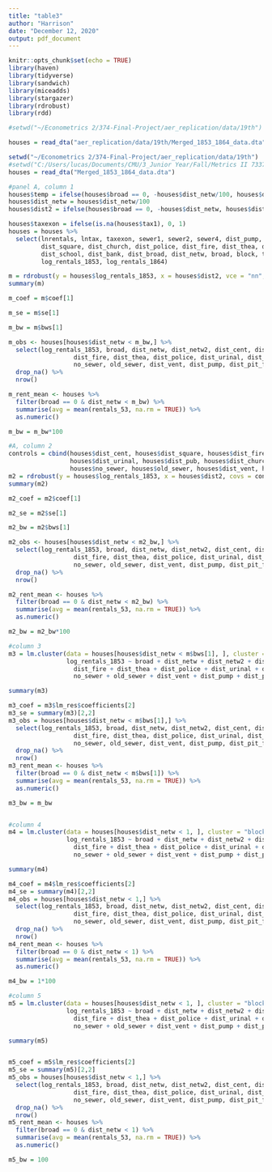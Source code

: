 ```yaml
---
title: "table3"
author: "Harrison"
date: "December 12, 2020"
output: pdf_document
---
```


```r
knitr::opts_chunk$set(echo = TRUE)
library(haven)
library(tidyverse)
library(sandwich)
library(miceadds)
library(stargazer)
library(rdrobust)
library(rdd)

#setwd("~/Econometrics 2/374-Final-Project/aer_replication/data/19th")

houses = read_dta("aer_replication/data/19th/Merged_1853_1864_data.dta")

setwd("~/Econometrics 2/374-Final-Project/aer_replication/data/19th")
#setwd("C:/Users/lucas/Documents/CMU/3_Junior Year/Fall/Metrics II 73374/__Final Project/374-Final-Project/Admin Stuff/aer_replication/data/19th")
houses = read_dta("Merged_1853_1864_data.dta")

```

```r
#panel A, column 1
houses$temp = ifelse(houses$broad == 0, -houses$dist_netw/100, houses$dist_netw/100)
houses$dist_netw = houses$dist_netw/100
houses$dist2 = ifelse(houses$broad == 0, -houses$dist_netw, houses$dist_netw)

houses$taxexon = ifelse(is.na(houses$tax1), 0, 1)
houses = houses %>%
  select(lnrentals, lntax, taxexon, sewer1, sewer2, sewer4, dist_pump, dist_cent, dist_pit_fake, 
         dist_square, dist_church, dist_police, dist_fire, dist_thea, dist_pub, dist_urinal, dist_vent, 
         dist_school, dist_bank, dist_broad, dist_netw, broad, block, temp, dist2, 
         log_rentals_1853, log_rentals_1864)

m = rdrobust(y = houses$log_rentals_1853, x = houses$dist2, vce = "nn", cluster = houses$block)
summary(m)

m_coef = m$coef[1]

m_se = m$se[1]

m_bw = m$bws[1]

m_obs <- houses[houses$dist_netw < m_bw,] %>%
  select(log_rentals_1853, broad, dist_netw, dist_netw2, dist_cent, dist_square,
                  dist_fire, dist_thea, dist_police, dist_urinal, dist_pub, dist_church, dist_bank,
                  no_sewer, old_sewer, dist_vent, dist_pump, dist_pit_fake) %>%
  drop_na() %>%
  nrow()

m_rent_mean <- houses %>%
  filter(broad == 0 & dist_netw < m_bw) %>%
  summarise(avg = mean(rentals_53, na.rm = TRUE)) %>%
  as.numeric()

m_bw = m_bw*100
```

```r
#A, column 2
controls = cbind(houses$dist_cent, houses$dist_square, houses$dist_fire, houses$dist_thea, houses$dist_police,
                 houses$dist_urinal, houses$dist_pub, houses$dist_church, houses$dist_bank,
                 houses$no_sewer, houses$old_sewer, houses$dist_vent, houses$dist_pump, houses$dist_pit_fake)
m2 = rdrobust(y = houses$log_rentals_1853, x = houses$dist2, covs = controls, vce = "nn", cluster = houses$block)
summary(m2)

m2_coef = m2$coef[1]

m2_se = m2$se[1]

m2_bw = m2$bws[1]

m2_obs <- houses[houses$dist_netw < m2_bw,] %>%
  select(log_rentals_1853, broad, dist_netw, dist_netw2, dist_cent, dist_square,
                  dist_fire, dist_thea, dist_police, dist_urinal, dist_pub, dist_church, dist_bank,
                  no_sewer, old_sewer, dist_vent, dist_pump, dist_pit_fake) %>%
  drop_na() %>%
  nrow()

m2_rent_mean <- houses %>%
  filter(broad == 0 & dist_netw < m2_bw) %>%
  summarise(avg = mean(rentals_53, na.rm = TRUE)) %>%
  as.numeric()

m2_bw = m2_bw*100


```

```r
#column 3
m3 = lm.cluster(data = houses[houses$dist_netw < m$bws[1], ], cluster = "block",
                log_rentals_1853 ~ broad + dist_netw + dist_netw2 + dist_cent + dist_square + 
                  dist_fire + dist_thea + dist_police + dist_urinal + dist_pub + dist_church + dist_bank + 
                  no_sewer + old_sewer + dist_vent + dist_pump + dist_pit_fake)

summary(m3)

m3_coef = m3$lm_res$coefficients[2]
m3_se = summary(m3)[2,2]
m3_obs = houses[houses$dist_netw < m$bws[1],] %>%
  select(log_rentals_1853, broad, dist_netw, dist_netw2, dist_cent, dist_square,
                  dist_fire, dist_thea, dist_police, dist_urinal, dist_pub, dist_church, dist_bank,
                  no_sewer, old_sewer, dist_vent, dist_pump, dist_pit_fake) %>%
  drop_na() %>%
  nrow()
m3_rent_mean <- houses %>%
  filter(broad == 0 & dist_netw < m$bws[1]) %>%
  summarise(avg = mean(rentals_53, na.rm = TRUE)) %>%
  as.numeric()

m3_bw = m_bw



```

```r
#column 4
m4 = lm.cluster(data = houses[houses$dist_netw < 1, ], cluster = "block",
                log_rentals_1853 ~ broad + dist_netw + dist_netw2 + dist_cent + dist_square + 
                  dist_fire + dist_thea + dist_police + dist_urinal + dist_pub + dist_church + dist_bank + 
                  no_sewer + old_sewer + dist_vent + dist_pump + dist_pit_fake)

summary(m4)

m4_coef = m4$lm_res$coefficients[2]
m4_se = summary(m4)[2,2]
m4_obs = houses[houses$dist_netw < 1,] %>%
  select(log_rentals_1853, broad, dist_netw, dist_netw2, dist_cent, dist_square,
                  dist_fire, dist_thea, dist_police, dist_urinal, dist_pub, dist_church, dist_bank,
                  no_sewer, old_sewer, dist_vent, dist_pump, dist_pit_fake) %>%
  drop_na() %>%
  nrow()
m4_rent_mean <- houses %>%
  filter(broad == 0 & dist_netw < 1) %>%
  summarise(avg = mean(rentals_53, na.rm = TRUE)) %>%
  as.numeric()

m4_bw = 1*100

```

```r
#column 5
m5 = lm.cluster(data = houses[houses$dist_netw < 1, ], cluster = "block",
                log_rentals_1853 ~ broad + dist_netw + dist_netw2 + dist_cent + dist_square + 
                  dist_fire + dist_thea + dist_police + dist_urinal + dist_pub + dist_church + dist_bank + 
                  no_sewer + old_sewer + dist_vent + dist_pump + dist_pit_fake + as.factor(seg_5))

summary(m5)


m5_coef = m5$lm_res$coefficients[2]
m5_se = summary(m5)[2,2]
m5_obs = houses[houses$dist_netw < 1,] %>%
  select(log_rentals_1853, broad, dist_netw, dist_netw2, dist_cent, dist_square,
                  dist_fire, dist_thea, dist_police, dist_urinal, dist_pub, dist_church, dist_bank,
                  no_sewer, old_sewer, dist_vent, dist_pump, dist_pit_fake) %>%
  drop_na() %>%
  nrow()
m5_rent_mean <- houses %>%
  filter(broad == 0 & dist_netw < 1) %>%
  summarise(avg = mean(rentals_53, na.rm = TRUE)) %>%
  as.numeric()

m5_bw = 100
```

```r


```

